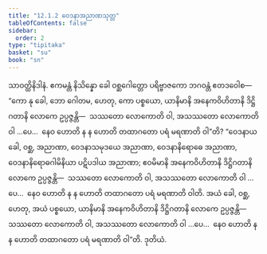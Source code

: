 ```yaml
---
title: "12.1.2 ဝေဒနာအညာဏသုတ္တ"
tableOfContents: false
sidebar:
  order: 2
type: "tipitaka"
basket: "su"
book: "sn"
---
```



<DynamicBreadcrumb />

<Division number="608" book="sn" e="ch" v="18" p="374">

<Paragraph number="1238" book="sn">
သာဝတ္ထိနိဒါနံ. ဧကမန္တံ နိသိန္နော ခေါ ဝစ္ဆဂေါတ္တော ပရိဗ္ဗာဇကော ဘဂဝန္တံ ဧတဒဝေါစ—  “ကော နု ခေါ, ဘော ဂေါတမ, ဟေတု, ကော ပစ္စယော, ယာနိမာနိ အနေကဝိဟိတာနိ ဒိဋ္ဌိဂတာနိ လောကေ ဥပ္ပဇ္ဇန္တိ—  သဿတော လောကောတိ ဝါ, အသဿတော လောကောတိ ဝါ …ပေ…  နေဝ ဟောတိ န န ဟောတိ တထာဂတော ပရံ မရဏာတိ ဝါ”တိ? “ဝေဒနာယ ခေါ, ဝစ္ဆ, အညာဏာ, ဝေဒနာသမုဒယေ အညာဏာ, ဝေဒနာနိရောဓေ အညာဏာ, ဝေဒနာနိရောဓဂါမိနိယာ ပဋိပဒါယ အညာဏာ; ဧဝမိမာနိ အနေကဝိဟိတာနိ ဒိဋ္ဌိဂတာနိ လောကေ ဥပ္ပဇ္ဇန္တိ—  သဿတော လောကောတိ ဝါ, အသဿတော လောကောတိ ဝါ …ပေ…  နေဝ ဟောတိ န န ဟောတိ တထာဂတော ပရံ မရဏာတိ ဝါတိ. အယံ ခေါ, ဝစ္ဆ, ဟေတု, အယံ ပစ္စယော, ယာနိမာနိ အနေကဝိဟိတာနိ ဒိဋ္ဌိဂတာနိ လောကေ ဥပ္ပဇ္ဇန္တိ—  သဿတော လောကောတိ ဝါ, အသဿတော လောကောတိ ဝါ …ပေ…  နေဝ ဟောတိ န န ဟောတိ တထာဂတော ပရံ မရဏာတိ ဝါ”တိ.

</Paragraph>
</Division>

<Paragraph number="1239" type="center" book="sn">
ဒုတိယံ.
</Paragraph>